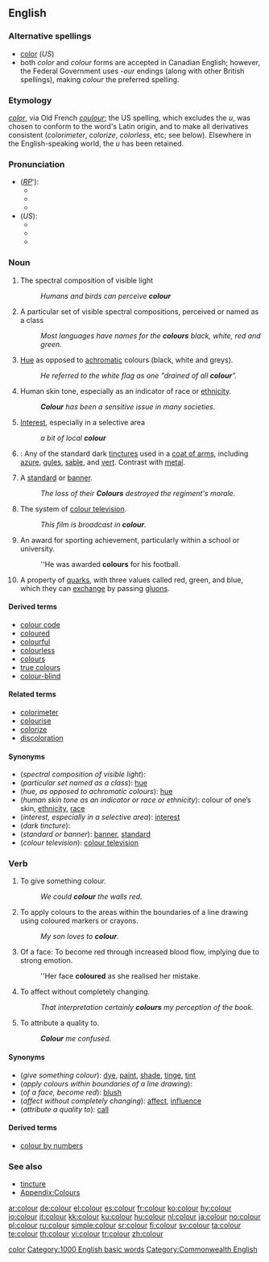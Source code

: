 {{see|color}}<!--If you edit this entry, please also edit [[color]] to ensure these two entries remain synchronized.-->[[Category:Synchronized entries|color]]
{{wikipedia|color}}
==English==

===Alternative spellings===
* [[color]] (''US'')
* both ''color'' and ''colour'' forms are accepted in Canadian English; however, the Federal Government uses ''-our'' endings (along with other British spellings), making ''colour'' the preferred spelling.

===Etymology===
{{L.}} ''[[color]]'', via Old French ''[[coulour]]''; the US spelling, which excludes the ''u'', was chosen to conform to the word's Latin origin, and to make all derivatives consistent (''colorimeter'', ''colorize'', ''colorless'', etc; see below). Elsewhere in the English-speaking world, the ''u'' has been retained.

===Pronunciation===
* (''[[RP]]'''):
** {{enPR|/kŭlʹə/}}
** {{IPA|/ˈkʌlə/}}
** {{SAMPA|/"kVl@/}}
* (''US''):
** {{enPR|/kŭlʹər/}}
** {{IPA|/ˈkʌlɚ/}}
** {{SAMPA|/"kVl@`/}}

===Noun===
{{en-noun|s|-}}  {{CE}}

# {{uncountable}} The spectral composition of visible light
#: ''Humans and birds can perceive '''colour''' ''
# {{countable}} A particular set of visible spectral compositions, perceived or named as a class
#: ''Most languages have names for the '''colours''' black, white, red and green.''
# {{uncountable}} [[hue|Hue]] as opposed to [[achromatic]] colours (black, white and greys).
#: ''He referred to the white flag as one "drained of all '''colour'''".''
# {{uncountable}} Human skin tone, especially as an indicator of race or [[ethnicity]].
#: '' '''Colour''' has been a sensitive issue in many societies.''
# {{figuratively}} [[interest|Interest]], especially in a selective area
#: ''a bit of local '''colour''' ''
# {{tincture}}: Any of the standard dark [[tincture]]s used in a [[coat of arms]], including [[azure]], [[gules]], [[sable]], and [[vert]]. Contrast with [[metal]].
# {{in plural}} A [[standard]] or [[banner]].
#: ''The loss of their '''Colours''' destroyed the regiment's morale.''
# The system of [[colour television]].
#: ''This film is broadcast in '''colour'''.''
# {{in plural}} An award for sporting achievement, particularly within a school or university.
#: ''He was awarded '''colours''' for his football.
# {{physics}} A property of [[quark]]s, with three values called red, green, and blue, which they can [[exchange]] by passing [[gluon]]s.

====Derived terms====
* [[colour code]]
* [[coloured]]
* [[colourful]]
* [[colourless]]
* [[colours]]
* [[true colours]]
* [[colour-blind]]

====Related terms====
* [[colorimeter]]
* [[colourise]]
* [[colorize]]<!-- you might expect only ou and s go together but this is just as common! -->
* [[discoloration]]

====Synonyms====
* (''spectral composition of visible light''):
* (''particular set named as a class''): [[hue]]
* (''hue, as opposed to achromatic colours''): [[hue]]
* (''human skin tone as an indicator or race or ethnicity''): colour of one’s skin, [[ethnicity]], [[race]]
* (''interest, especially in a selective area''): [[interest]]
* (''dark tincture''):
* (''standard or banner''): [[banner]], [[standard]]
* (''colour television''): [[colour television]]

{{color-colour (noun)}}

===Verb===
{{en-verb}}  {{CE}}

# {{transitive}} To give something colour.
#: ''We could '''colour''' the walls red.''
# {{intransitive}} To apply colours to the areas within the boundaries of a line drawing using coloured markers or crayons.
#: ''My son loves to '''colour'''.''
# Of a face: To become red through increased blood flow, implying due to strong emotion.
#: ''Her face '''coloured''' as she realised her mistake.
# {{transitive}} To affect without completely changing.
#: ''That interpretation certainly '''colours''' my perception of the book.''
# {{colloquial}} To attribute a quality to.
#: '''''Colour''' me confused.''

====Synonyms====
* (''give something colour''): [[dye]], [[paint]], [[shade]], [[tinge]], [[tint]]
* (''apply colours within boundaries of a line drawing''):<!--can this be used intransitively? [[colour in]]-->
* (''of a face, become red''): [[blush]]
* (''affect without completely changing''): [[affect]], [[influence]]
* (''attribute a quality to''): [[call]]

====Derived terms====
* [[colour by numbers]]

{{color-colour (verb)}}

===See also===
* [[tincture]]
* [[Appendix:Colours|Appendix:Colours]]

[[Category:1000 English basic words]]
[[Category:Commonwealth English]]

[[ar:colour]]
[[de:colour]]
[[el:colour]]
[[es:colour]]
[[fr:colour]]
[[ko:colour]]
[[hy:colour]]
[[io:colour]]
[[it:colour]]
[[kk:colour]]
[[ku:colour]]
[[hu:colour]]
[[nl:colour]]
[[ja:colour]]
[[no:colour]]
[[pl:colour]]
[[ru:colour]]
[[simple:colour]]
[[sr:colour]]
[[fi:colour]]
[[sv:colour]]
[[ta:colour]]
[[te:colour]]
[[th:colour]]
[[vi:colour]]
[[tr:colour]]
[[zh:colour]]